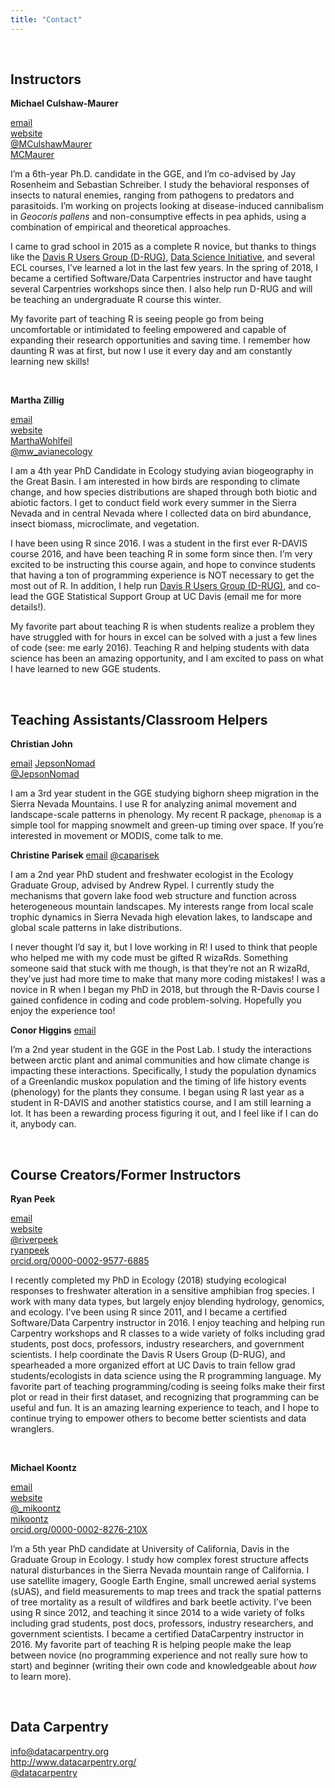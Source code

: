```yaml
---
title: "Contact"
---
```


<br>

## Instructors

**Michael Culshaw-Maurer** 

<i class="fa fa-envelope-square" aria-hidden="true"></i> [email](mailto:mjculshawmaurer@ucdavis.edu)  
[<i class="fa fa-globe" aria-hidden="true"></i> website](https://mcmaurer.github.io/)  
[<i class="fa fa-twitter-square" aria-hidden="true"></i> \@MCulshawMaurer](https://twitter.com/MCulshawMaurer)  
[<i class="fa fa-github-square" aria-hidden="true"></i> MCMaurer](https://github.com/mcmaurer)  

I'm a 6th-year Ph.D. candidate in the GGE, and I'm co-advised by Jay Rosenheim and Sebastian Schreiber. I study the behavioral responses of insects to natural enemies, ranging from pathogens to predators and parasitoids. I'm working on projects looking at disease-induced cannibalism in *Geocoris pallens* and non-consumptive effects in pea aphids, using a combination of empirical and theoretical approaches.

I came to grad school in 2015 as a complete R novice, but thanks to things like the [Davis R Users Group (D-RUG)](https://d-rug.github.io/), [Data Science Initiative](dsi.ucdavis.edu), and several ECL courses, I've learned a lot in the last few years. In the spring of 2018, I became a certified Software/Data Carpentries instructor and have taught several Carpentries workshops since then. I also help run D-RUG and will be teaching an undergraduate R course this winter.

My favorite part of teaching R is seeing people go from being uncomfortable or intimidated to feeling empowered and capable of expanding their research opportunities and saving time. I remember how daunting R was at first, but now I use it every day and am constantly learning new skills!

<br>

**Martha Zillig** 

<i class="fa fa-envelope-square" aria-hidden="true"></i> [email](mailto:mwohlfeil@ucdavis.edu)  
[<i class="fa fa-globe" aria-hidden="true"></i> website](https://marthawohlfeil.github.io/)  
[<i class="fa fa-github-square" aria-hidden="true"></i> MarthaWohlfeil](https://github.com/MarthaWohlfeil)  
[<i class="fa fa-twitter-square" aria-hidden="true"></i> \@mw_avianecology](https://twitter.com/mw_avianecology)

I am a 4th year PhD Candidate in Ecology studying avian biogeography in the Great Basin. I am interested in how birds are responding to climate change, and how species distributions are shaped through both biotic and abiotic factors. I get to conduct field work every summer in the Sierra Nevada and in central Nevada where I collected data on bird abundance, insect biomass, microclimate, and vegetation. 

I have been using R since 2016. I was a student in the first ever R-DAVIS course 2016, and have been teaching R in some form since then. I'm very excited to be instructing this course again, and hope to convince students that having a ton of programming experience is NOT necessary to get the most out of R. In addition, I help run [Davis R Users Group (D-RUG)](http://d-rug.github.io/), and co-lead the GGE Statistical Support Group at UC Davis (email me for more details!).

My favorite part about teaching R is when students realize a problem they have struggled with for hours in excel can be solved with a just a few lines of code (see: me early 2016). Teaching R and helping students with data science has been an amazing opportunity, and I am excited to pass on what I have learned to new GGE students. 

<br>

## Teaching Assistants/Classroom Helpers

**Christian John**

<i class="fa fa-envelope-square" aria-hidden="true"></i> [email](mailto:cjohn@ucdavis.edu) 
[<i class="fa fa-github-square" aria-hidden="true"></i> JepsonNomad](https://github.com/JepsonNomad)  
[<i class="fa fa-twitter-square" aria-hidden="true"></i> \@JepsonNomad](https://twitter.com/JepsonNomad)

I am a 3rd year student in the GGE studying bighorn sheep migration in the Sierra Nevada Mountains. I use R for analyzing animal movement and landscape-scale patterns in phenology. My recent R package, `phenomap` is a simple tool for mapping snowmelt and green-up timing over space. If you're interested in movement or MODIS, come talk to me.

**Christine Parisek**
<i class="fa fa-envelope-square" aria-hidden="true"></i> [email](mailto:caparisek@ucdavis.edu) 
[<i class="fa fa-twitter-square" aria-hidden="true"></i> \@caparisek](https://twitter.com/caparisek)

I am a 2nd year PhD student and freshwater ecologist in the Ecology Graduate Group, advised by Andrew Rypel. I currently study the mechanisms that govern lake food web structure and function across heterogeneous mountain landscapes. My interests range from local scale trophic dynamics in Sierra Nevada high elevation lakes, to landscape and global scale patterns in lake distributions.

I never thought I’d say it, but I love working in R! I used to think that people who helped me with my code must be gifted R wizaRds. Something someone said that stuck with me though, is that they’re not an R wizaRd, they’ve just had more time to make that many more coding mistakes! I was a novice in R when I began my PhD in 2018, but through the R-Davis course I gained confidence in coding and code problem-solving. Hopefully you enjoy the experience too!

**Conor Higgins**
<i class="fa fa-envelope-square" aria-hidden="true"></i> [email](mailto:rchiggins@ucdavis.edu) 

I'm a 2nd year student in the GGE in the Post Lab.  I study the interactions between arctic plant and animal communities and how climate change is impacting these interactions.  Specifically, I study the population dynamics of a Greenlandic muskox population and the timing of life history events (phenology) for the plants they consume.  I began using R last year as a student in R-DAVIS and another statistics course, and I am still learning a lot.  It has been a rewarding process figuring it out, and I feel like if I can do it, anybody can.


<br>

## Course Creators/Former Instructors

**Ryan Peek** 

<i class="fa fa-envelope-square" aria-hidden="true"></i> [email](mailto:rapeek@ucdavis.edu)  
[<i class="fa fa-globe" aria-hidden="true"></i> website](https://ryanpeek.github.io/)  
[<i class="fa fa-twitter-square" aria-hidden="true"></i> \@riverpeek](https://twitter.com/riverpeek)  
[<i class="fa fa-github-square" aria-hidden="true"></i> ryanpeek](https://github.com/ryanpeek)  
[<i class="ai ai-orcid-square"></i> orcid.org/0000-0002-9577-6885](https://orcid.org/0000-0002-9577-6885)   

I recently completed my PhD in Ecology (2018) studying ecological responses to freshwater alteration in a sensitive amphibian frog species. I work with many data types, but largely enjoy blending hydrology, genomics, and ecology. I’ve been using R since 2011, and I became a certified Software/Data Carpentry instructor in 2016. I enjoy teaching and helping run Carpentry workshops and R classes to a wide variety of folks including grad students, post docs, professors, industry researchers, and government scientists. I help coordinate the Davis R Users Group (D-RUG), and spearheaded a more organized effort at UC Davis to train fellow grad students/ecologists in data science using the R programming language. My favorite part of teaching programming/coding is seeing folks make their first plot or read in their first dataset, and recognizing that programming can be useful and fun. It is an amazing learning experience to teach, and I hope to continue trying to empower others to become better scientists and data wranglers.

<br>

**Michael Koontz** 

<i class="fa fa-envelope-square" aria-hidden="true"></i> [email](mailto:mikoontz@gmail.com)  
[<i class="fa fa-globe" aria-hidden="true"></i> website](https://michaeljkoontz.weebly.com/)  
[<i class="fa fa-twitter-square" aria-hidden="true"></i> \@_mikoontz](https://twitter.com/_mikoontz)  
[<i class="fa fa-github-square" aria-hidden="true"></i> mikoontz](https://github.com/mikoontz)  
[<i class="ai ai-orcid-square"></i> orcid.org/0000-0002-8276-210X](https://orcid.org/0000-0002-8276-210X)  

I'm a 5th year PhD candidate at University of California, Davis in the Graduate Group in Ecology. I study how complex forest structure affects natural disturbances in the Sierra Nevada mountain range of California. I use satellite imagery, Google Earth Engine, small uncrewed aerial systems (sUAS), and field measurements to map trees and track the spatial patterns of tree mortality as a result of wildfires and bark beetle activity.
I've been using R since 2012, and teaching it since 2014 to a wide variety of folks including grad students, post docs, professors, industry researchers, and government scientists. I became a certified DataCarpentry instructor in 2016.
My favorite part of teaching R is helping people make the leap between novice (no programming experience and not really sure how to start) and beginner (writing their own code and knowledgeable about *how* to learn more). 

<br>


## Data Carpentry  

<i class="fa fa-envelope-square" aria-hidden="true"></i> [info@datacarpentry.org](mailto:info@datacarpentry.org)  
[<i class="fa fa-globe" aria-hidden="true"></i> http://www.datacarpentry.org/](http://www.datacarpentry.org/)  
[<i class="fa fa-twitter-square" aria-hidden="true"></i> \@datacarpentry](https://twitter.com/datacarpentry)  
